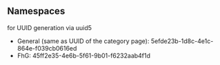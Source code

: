 == Namespaces ==
for UUID generation via uuid5

* General (same as UUID of the category page): 5efde23b-1d8c-4e1c-864e-f039cb0616ed
* FhG: 45ff2e35-4e6b-5f61-9b01-f6232aab4f1d